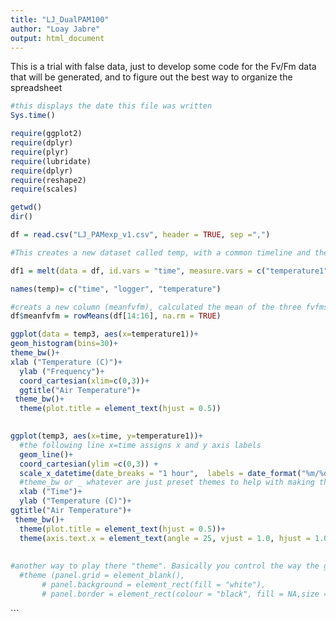 ```yaml
---
title: "LJ_DualPAM100"
author: "Loay Jabre"
output: html_document
---
```


This is a trial with false data, just to develop some code for the Fv/Fm data that will be generated, and to figure out the best way to organize the spreadsheet 
```r
#this displays the date this file was written 
Sys.time()
```


```r
require(ggplot2)
require(dplyr)
require(plyr)
require(lubridate)
require(dplyr)
require(reshape2)
require(scales)
```


```r
getwd()
dir()
````


```r
df = read.csv("LJ_PAMexp_v1.csv", header = TRUE, sep =",")
```



```r
#This creates a new dataset called temp, with a common timeline and the two temperatures. 

df1 = melt(data = df, id.vars = "time", measure.vars = c("temperature1", "temperature2"))

names(temp)= c("time", "logger", "temperature")

```











```r
#creats a new column (meanfvfm), calculated the mean of the three fvfms and if there is an NA value.. I dunno.. I gotta figure out the na.rm = true 
df$meanfvfm = rowMeans(df[14:16], na.rm = TRUE)
```










 
```r

ggplot(data = temp3, aes(x=temperature1))+
geom_histogram(bins=30)+
theme_bw()+
xlab ("Temperature (C)")+
  ylab ("Frequency")+
  coord_cartesian(xlim=c(0,3))+
  ggtitle("Air Temperature")+
 theme_bw()+
  theme(plot.title = element_text(hjust = 0.5))         
  

ggplot(temp3, aes(x=time, y=temperature1))+
  #the following line x=time assigns x and y axis labels
  geom_line()+
  coord_cartesian(ylim =c(0,3)) +
  scale_x_datetime(date_breaks = "1 hour",  labels = date_format("%m/%d - %H:%M")) +
  #theme_bw or _ whatever are just preset themes to help with making the graph look a certain way
  xlab ("Time")+
  ylab ("Temperature (C)")+
ggtitle("Air Temperature")+
 theme_bw()+
  theme(plot.title = element_text(hjust = 0.5))+
  theme(axis.text.x = element_text(angle = 25, vjust = 1.0, hjust = 1.0)) 
  
  
#another way to play there "theme". Basically you control the way the gram looks
  #theme (panel.grid = element_blank(),
       # panel.background = element_rect(fill = "white"),
       # panel.border = element_rect(colour = "black", fill = NA,size = 0.2))
```

```

